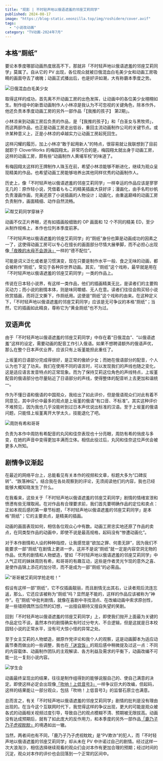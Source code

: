 ```yaml
---
title: "观影 | 不时轻声地以俄语遮羞的邻座艾莉同学"
published: 2024-08-17
image: "https://blog-static.xeonzilla.top/img/roshidere/cover.avif"
tags:
  - "小说改动画"
category: "TV动画-2024年7月"
---
```


## 本格“厕纸”

要论本季度哪部动画热度居高不下，那就非「不时轻声地以俄语遮羞的邻座艾莉同学」莫属了。自从它的 PV 出现，各位观众就被日俄混血白毛美少女和动画工房吸睛的画面夺去了魂魄；动画正式播出后，也是好评如潮，大有称霸本季度之势。

![日俄混血白毛美少女](https://blog-static.xeonzilla.top/img/roshidere/01.avif "日俄混血白毛美少女")

取得这样的成功，首先离不开动画工房的出色发挥，让动画中的各位美少女栩栩如生。制作组中的新晋动画制作人小林凉是我认为不可忽视的关键角色，除本作外，他还负责本季度动画工房的另外一部作品「【我推的孩子】 第2期」。

小林凉来到动画工房后负责的作品，是「【我推的孩子】」和「白圣女与黑牧师」，而这两部作品，也正是动画工房走出低谷，重回主流动画制作公司的关键节点。或许某种意义上，正是小林凉的卓越实力让动画工房起死回生。

这样闪耀的履历，加上小林凉“敢于起用新人”的特点，很容易就让我联想到了目前就职于 CloverWorks 的梅园翔太。非常巧合的是，梅园翔太就出身于动画工房，这样的动画工房，颇有些“动画制作人黄埔军校”的味道了。

有梅园翔太这样的王牌制作人珠玉在前，希望小林凉能够不断进化，继续为观众呈现精美的作品，也希望动画工房能够培养出其他同样优秀的动画制作人。

历史上，像「不时轻声地以俄语遮羞的邻座艾莉同学」一样幸运的作品应该是寥寥无几的：原作轻小说，凭借着ももこ的精美插画大获好评；漫画化，由手名町纱帆负责漫画作画，完美还原了小说插画的人物设计；动画化，由重返巅峰的动画工房负责制作，画面精细、动作自然流畅。

![帮艾莉同学穿袜子](https://blog-static.xeonzilla.top/img/roshidere/02.avif "帮艾莉同学穿袜子")

动画不仅正片养眼，还有如插画般细致的 OP 画面和 12 个不同的精美 ED，至少从制作规格上，本作也位列本季度前茅。

「不时轻声地以俄语遮羞的邻座艾莉同学」的“厕纸”身份也算是动画成功的因素之一了，这使得动画工房可以专心在擅长的画面部分尽情大展拳脚，而不必担心出现像[「夜晚的水母不会游泳」](/posts/yorukura/)一样的“德不配位”。

可能是词义泛化或者是习惯演变，现在只要是制作水平一般、食之无味的动画，都会被称作“厕纸”，常见于各种异世界动画。其实，“厕纸”这个戏称，最早就是用在「不时轻声地以俄语遮羞的邻座艾莉同学」一类的作品上。

传说在日本轻小说界，有这样一类作品，他们的插画精美无比，是读者们的主要购买动力；而小说的剧情本体，则是味同嚼蜡、无人在意。读者们往往会购买轻小说欣赏插画，而将正文撕下，作厕纸用。这便是“厕纸”这个戏称的由来。在这种定义下，「不时轻声地以俄语遮羞的邻座艾莉同学」应该是无可争议的本格“厕纸”；当然，它的插画如此精良，尊称它为“黄金厕纸”也不为过。

## 双语声优

由于「不时轻声地以俄语遮羞的邻座艾莉同学」中存在着“日俄混血”、“以俄语遮羞”这样的设定，需要动画的配音工作引入俄语。如果不想聘请额外的俄语声优，那么在整个日本声优业界，应该只有上坂堇能担此重任了。

上坂堇的日语部分完成得很好，是正常的傲娇少女；而她在俄语部分的配音，个人认为也下足了功夫。我们在使用不同的语言时，可以发现我们的声线也随之变化，这是适应语言发音特点的正常现象。而为了保持艾莉这位角色的声线特点，上坂堇配音的俄语部分也尽量贴近了日语部分的声线，使得整体的配音听上去更加和谐统一。

作为不懂日语和俄语的中国观众，我给出了如此评价，但是俄语观众们对此有着不同意见，其中评价中最多的观点是上坂堇的俄语“有口音、不标准”。其实这种评价不难预见，因为我也几乎没能听到过日本声优说出标准的汉语。至于上坂堇的俄语问题，只能怪上坂堇离开大学太久，技能退化了吧。

![周防有希和哥哥](https://blog-static.xeonzilla.top/img/roshidere/03.avif "周防有希和哥哥")

负责为本作中周防有希配音的丸冈和佳奈表现也十分亮眼，周防有希的俏皮与多变，在她的声音中变得更加丰满而立体。相信此役过后，丸冈和佳奈这位声优会被更多人所知。

## 剧情争议渐起

在最近的网络平台上，总能看见有关本作的视频和文章，标题大多为“口碑反转”、“跌落神坛”。结合我在各处观察到的评论，无须阅读他们的内容，我也已经能够大概知晓发生了什么。

在我看来，这些关于「不时轻声地以俄语遮羞的邻座艾莉同学」剧情的情绪宣泄和愤懑有些无理取闹。在对作品有合理要求前，我们首先要明确作品的定位和卖点：正如本观后感的第一章节标题，「不时轻声地以俄语遮羞的邻座艾莉同学」是本格“厕纸”；它的主要卖点，是精美的插画。

动画的画面表现如何，相信各位观众心中有数。动画工房忠实地还原了作品的卖点，在同类型作品的动画中，即使不说是最高规格，起码没有“惨遭动画化”。

对于本作剧情和人设的种种指控，让我感觉是“欲加之罪、何患无辞”，因为我们不能要求一部“厕纸”在剧情上更进一步。这并不是说“厕纸”就一定是内容空洞无物的作品，优秀的剧情和人物塑造，譬如「不时轻声地以俄语遮羞的邻座艾莉同学」中人气正旺的妹妹周防有希，和哥哥的有趣互动，这些是作者灵光乍现的意外之喜、是使作品锦上添花的加分项，而不是成为一部”厕纸“的必需品。

![“哥哥被艾莉同学抢走啦！”](https://blog-static.xeonzilla.top/img/roshidere/04.avif "“哥哥被艾莉同学抢走啦！”")

假设有这样一部”厕纸“，它不仅插画靓丽，而且剧情无出其右，让读者观后流连忘返，那么，它还应该被称为“厕纸”吗？显然是不能的，这样的作品应该被称为”神作“。在”厕纸“中批判剧情，就像在喜剧中寻找泪点、在改编动画中索求原创性，是一些错把偶然当应然的幻想，一出擅自期待又擅自失望的笑剧。

回到「不时轻声地以俄语遮羞的邻座艾莉同学」上，即使我们抛开上面最为关键的作品定位不谈，虽然本作的剧情确实有时过分夸大、不合逻辑，但是这就是日本校园轻小说的正常水平，没有可大惊小怪的异常之处。

至于女主艾莉的人物塑造，据原作党评论和我个人的观察，这是动画脚本为适应动画节奏而做出的一些调整，我也在[「迷宫饭」](/posts/danjon_meshi/)的观后感中稍微提及过这一点：不同的内容载体、动画制作团队的主观解读、各方利益及需求的平衡下，动画改编不可能一比一复刻小说内容。

![学生会](https://blog-static.xeonzilla.top/img/roshidere/05.avif "学生会")

动画最终呈现出的结果，往往是制作组得到的能够说服自己的、使自己满意的决定。即使这样必定会出现像[「吹响！上低音号3」](/posts/sound_euphonium_season3/)一样争议巨大的改编，但起码，这样的结果能让一部分观众，包括「吹响！上低音号3」的监督石原立也满意。

总而言之，有关「不时轻声地以俄语遮羞的邻座艾莉同学」剧情的批判是没有理由出现的。在当今这个互联网时代下，我觉得这样的争议出现，更大的可能是观众被各式的动画相关视频过度引导，导致自己的观点模糊不清、预期被无限拔高。动画没有达成预期后，就有了如此庞大的反作用力，和本季度的另外一部作品[「鹿乃子乃子虎视眈眈」](/posts/shikanoko/)的境遇如出一辙。

当然，两者间也有不同，「鹿乃子乃子虎视眈眈」是“PV欺诈”的犯人，而「不时轻声地以俄语遮羞的邻座艾莉同学」却从未在 PV 中许诺过自己的剧情。经过这样一次大浪淘沙，相信选择继续观看的观众们会对本作有更加合理的预期；经过时间的沉淀，观众对本作的评价也会回落到一个正常的区间中。
